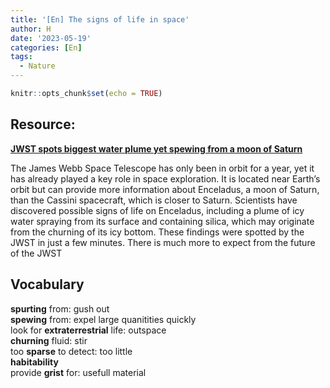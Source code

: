 ```yaml
---
title: '[En] The signs of life in space'
author: H
date: '2023-05-19'
categories: [En]
tags:
  - Nature
---
```


```r
knitr::opts_chunk$set(echo = TRUE)
```

## Resource:

[**JWST spots biggest water plume yet spewing from a moon of Saturn**](https://www.nature.com/articles/d41586-023-01666-x)

The James Webb Space Telescope has only been in orbit for a year, yet it has already played a key role in space exploration. It is located near Earth's orbit but can provide more information about Enceladus, a moon of Saturn, than the Cassini spacecraft, which is closer to Saturn. Scientists have discovered possible signs of life on Enceladus, including a plume of icy water spraying from its surface and containing silica, which may originate from the churning of its icy bottom. These findings were spotted by the JWST in just a few minutes. There is much more to expect from the future of the JWST


## Vocabulary 

**spurting** from: gush out <br>
**spewing** from: expel large quanitities quickly <br>
look for **extraterrestrial** life: outspace <br>
**churning** fluid: stir <br>
too **sparse** to detect: too little <br>
**habitability** <br>
provide **grist** for: usefull material  <br>




